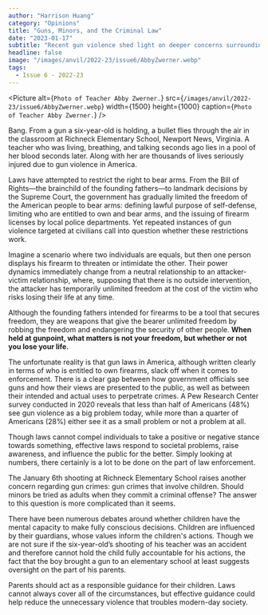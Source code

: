 ```yaml
---
author: "Harrison Huang"
category: "Opinions"
title: "Guns, Minors, and the Criminal Law"
date: "2023-01-17"
subtitle: "Recent gun violence shed light on deeper concerns surrounding gun laws and criminal law in America."
headline: false
image: "/images/anvil/2022-23/issue6/AbbyZwerner.webp"
tags:
  - Issue 6 - 2022-23
---
```


<Picture
	alt={`Photo of Teacher Abby Zwerner.`}
	src={`/images/anvil/2022-23/issue6/AbbyZwerner.webp`}
	width={1500}
	height={1000}
	caption={`Photo of Teacher Abby Zwerner.`}
/>

Bang. From a gun a six-year-old is holding, a bullet flies through the air in the classroom at Richneck Elementary School, Newport News, Virginia. A teacher who was living, breathing, and talking seconds ago lies in a pool of her blood seconds later. Along with her are thousands of lives seriously injured due to gun violence in America.

Laws have attempted to restrict the right to bear arms. From the Bill of Rights—the brainchild of the founding fathers—to landmark decisions by the Supreme Court, the government has gradually limited the freedom of the American people to bear arms: defining lawful purpose of self-defense, limiting who are entitled to own and bear arms, and the issuing of firearm licenses by local police departments. Yet repeated instances of gun violence targeted at civilians call into question whether these restrictions work.

Imagine a scenario where two individuals are equals, but then one person displays his firearm to threaten or intimidate the other. Their power dynamics immediately change from a neutral relationship to an attacker-victim relationship, where, supposing that there is no outside intervention, the attacker has temporarily unlimited freedom at the cost of the victim who risks losing their life at any time.

Although the founding fathers intended for firearms to be a tool that secures freedom, they are weapons that give the bearer unlimited freedom by robbing the freedom and endangering the security of other people. **When held at gunpoint, what matters is not your freedom, but whether or not you lose your life.**

The unfortunate reality is that gun laws in America, although written clearly in terms of who is entitled to own firearms, slack off when it comes to enforcement. There is a clear gap between how government officials see guns and how their views are presented to the public, as well as between their intended and actual uses to perpetrate crimes. A Pew Research Center survey conducted in 2020 reveals that less than half of Americans (48%) see gun violence as a big problem today, while more than a quarter of Americans (28%) either see it as a small problem or not a problem at all.

Though laws cannot compel individuals to take a positive or negative stance towards something, effective laws respond to societal problems, raise awareness, and influence the public for the better. Simply looking at numbers, there certainly is a lot to be done on the part of law enforcement.

The January 6th shooting at Richneck Elementary School raises another concern regarding gun crimes: gun crimes that involve children. Should minors be tried as adults when they commit a criminal offense? The answer to this question is more complicated than it seems.

There have been numerous debates around whether children have the mental capacity to make fully conscious decisions. Children are influenced by their guardians, whose values inform the children's actions. Though we are not sure if the six-year-old’s shooting of his teacher was an accident and therefore cannot hold the child fully accountable for his actions, the fact that the boy brought a gun to an elementary school at least suggests oversight on the part of his parents.

Parents should act as a responsible guidance for their children. Laws cannot always cover all of the circumstances, but effective guidance could help reduce the unnecessary violence that troubles modern-day society.
